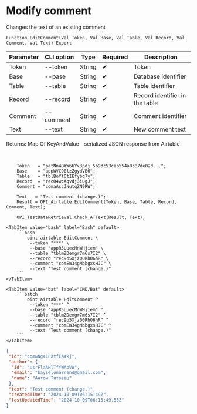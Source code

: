 ﻿---
sidebar_position: 3
description: Modify comment and other functions to work with Airtable in the Open Integration Package, a free open-source integration library for 1C:Enterprise 8, OneScript and CLI
keywords: [1C, 1С, 1С:Enterprise, 1С:Enterprise 8.3, API, Integration, Services, Exchange, OneScript, CLI, Airtable]
---


# Modify comment
 Changes the text of an existing comment



`Function EditComment(Val Token, Val Base, Val Table, Val Record, Val Comment, Val Text) Export`

  | Parameter | CLI option | Type | Required | Description |
  |-|-|-|-|-|
  | Token | --token | String | &#x2714; | Token |
  | Base | --base | String | &#x2714; | Database identifier |
  | Table | --table | String | &#x2714; | Table identifier |
  | Record | --record | String | &#x2714; | Record identifier in the table |
  | Comment | --comment | String | &#x2714; | Comment identifier |
  | Text | --text | String | &#x2714; | New comment text |

  
  Returns:  Map Of KeyAndValue - serialized JSON response from Airtable

<br/>




```bsl title="1C:Enterprise/OneScript code example"
    Token   = "patNn4BXW66Yx3pdj.5b93c53cab554a8387de02d...";
    Base    = "appWVC90lzZgydVB6";
    Table   = "tblBoYt0tIEfybq7y";
    Record  = "recQ4wcAqvdj3iUgJ";
    Comment = "comaAscJNutgZN9RW";

    Text   = "Test comment (change.)";
    Result = OPI_Airtable.EditComment(Token, Base, Table, Record, Comment, Text);

    OPI_TestDataRetrieval.Check_ATText(Result, Text);
```
 

 <Tabs>
  
    <TabItem value="bash" label="Bash" default>
        ```bash
            oint airtable EditComment \
             --token "***" \
             --base "appR5UuecMnWHjiem" \
             --table "tblmZDemgr7m6s7I2" \
             --record "rec9o5Xjz00RhO6hR" \
             --comment "comEW34gMbbgxsHJC" \
             --text "Test comment (change.)"
        ```
    </TabItem>
  
    <TabItem value="bat" label="CMD/Bat" default>
        ```batch
            oint airtable EditComment ^
             --token "***" ^
             --base "appR5UuecMnWHjiem" ^
             --table "tblmZDemgr7m6s7I2" ^
             --record "rec9o5Xjz00RhO6hR" ^
             --comment "comEW34gMbbgxsHJC" ^
             --text "Test comment (change.)"
        ```
    </TabItem>
</Tabs>


```json title="Result"
{
 "id": "comwNg41PXtfEa4kj",
 "author": {
  "id": "usrFlaAHlTfYWAbVW",
  "email": "bayselonarrend@gmail.com",
  "name": "Антон Титовец"
 },
 "text": "Test comment (change.)",
 "createdTime": "2024-10-09T06:15:49Z",
 "lastUpdatedTime": "2024-10-09T06:15:49.55Z"
}
```
